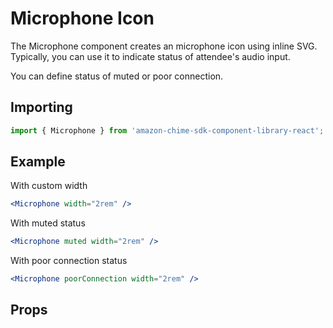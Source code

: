 

# Microphone Icon

The Microphone component creates an microphone icon using inline SVG. Typically, you can use it to indicate status of attendee's audio input.

You can define status of muted or poor connection.

## Importing

```javascript
import { Microphone } from 'amazon-chime-sdk-component-library-react';
```

## Example

With custom width

<ThemeProvider theme={lightTheme}>
  <Preview>
    <Microphone width="2rem" />
  </Preview>
</ThemeProvider>

```jsx
<Microphone width="2rem" />
```

With muted status

<ThemeProvider theme={lightTheme}>
  <Preview>
    <Microphone muted width="2rem" />
  </Preview>
</ThemeProvider>

```jsx
<Microphone muted width="2rem" />
```

With poor connection status

<ThemeProvider theme={lightTheme}>
  <Preview>
    <Microphone poorConnection width="2rem" />
  </Preview>
</ThemeProvider>

```jsx
<Microphone poorConnection width="2rem" />
```

## Props

<Props of={Microphone} />
